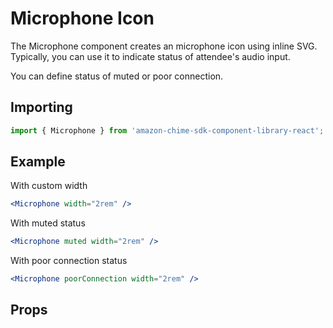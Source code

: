 

# Microphone Icon

The Microphone component creates an microphone icon using inline SVG. Typically, you can use it to indicate status of attendee's audio input.

You can define status of muted or poor connection.

## Importing

```javascript
import { Microphone } from 'amazon-chime-sdk-component-library-react';
```

## Example

With custom width

<ThemeProvider theme={lightTheme}>
  <Preview>
    <Microphone width="2rem" />
  </Preview>
</ThemeProvider>

```jsx
<Microphone width="2rem" />
```

With muted status

<ThemeProvider theme={lightTheme}>
  <Preview>
    <Microphone muted width="2rem" />
  </Preview>
</ThemeProvider>

```jsx
<Microphone muted width="2rem" />
```

With poor connection status

<ThemeProvider theme={lightTheme}>
  <Preview>
    <Microphone poorConnection width="2rem" />
  </Preview>
</ThemeProvider>

```jsx
<Microphone poorConnection width="2rem" />
```

## Props

<Props of={Microphone} />
